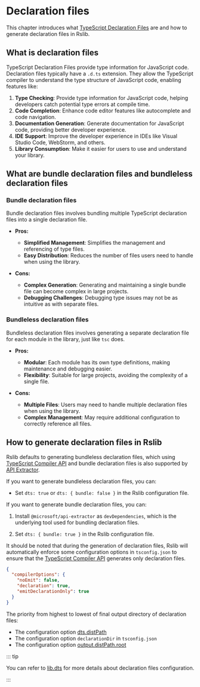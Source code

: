 # Declaration files

This chapter introduces what [TypeScript Declaration Files](https://www.typescriptlang.org/docs/handbook/declaration-files/introduction.html) are and how to generate declaration files in Rslib.

## What is declaration files

TypeScript Declaration Files provide type information for JavaScript code. Declaration files typically have a `.d.ts` extension. They allow the TypeScript compiler to understand the type structure of JavaScript code, enabling features like:

1. **Type Checking**: Provide type information for JavaScript code, helping developers catch potential type errors at compile time.
2. **Code Completion**: Enhance code editor features like autocomplete and code navigation.
3. **Documentation Generation**: Generate documentation for JavaScript code, providing better developer experience.
4. **IDE Support**: Improve the developer experience in IDEs like Visual Studio Code, WebStorm, and others.
5. **Library Consumption**: Make it easier for users to use and understand your library.

## What are bundle declaration files and bundleless declaration files

### Bundle declaration files

Bundle declaration files involves bundling multiple TypeScript declaration files into a single declaration file.

- **Pros:**

  - **Simplified Management**: Simplifies the management and referencing of type files.
  - **Easy Distribution**: Reduces the number of files users need to handle when using the library.

- **Cons:**
  - **Complex Generation**: Generating and maintaining a single bundle file can become complex in large projects.
  - **Debugging Challenges**: Debugging type issues may not be as intuitive as with separate files.

### Bundleless declaration files

Bundleless declaration files involves generating a separate declaration file for each module in the library, just like `tsc` does.

- **Pros:**

  - **Modular**: Each module has its own type definitions, making maintenance and debugging easier.
  - **Flexibility**: Suitable for large projects, avoiding the complexity of a single file.

- **Cons:**
  - **Multiple Files**: Users may need to handle multiple declaration files when using the library.
  - **Complex Management**: May require additional configuration to correctly reference all files.

## How to generate declaration files in Rslib

Rslib defaults to generating bundleless declaration files, which using [TypeScript Compiler API](https://github.com/microsoft/TypeScript/wiki/Using-the-Compiler-API) and bundle declaration files is also supported by [API Extractor](https://api-extractor.com/).

If you want to generate bundleless declaration files, you can:

- Set `dts: true` or `dts: { bundle: false }` in the Rslib configuration file.

If you want to generate bundle declaration files, you can:

1. Install `@microsoft/api-extractor` as `devDependencies`, which is the underlying tool used for bundling declaration files.


<PackageManagerTabs command="add @microsoft/api-extractor -D" />

2. Set `dts: { bundle: true }` in the Rslib configuration file.

It should be noted that during the generation of declaration files, Rslib will automatically enforce some configuration options in `tsconfig.json` to ensure that the [TypeScript Compiler API](https://github.com/microsoft/TypeScript/wiki/Using-the-Compiler-API) generates only declaration files.

```json
{
  "compilerOptions": {
    "noEmit": false,
    "declaration": true,
    "emitDeclarationOnly": true
  }
}
```

The priority from highest to lowest of final output directory of declaration files:

- The configuration option [dts.distPath](/config/lib/dts#dtsdistpath)
- The configuration option `declarationDir` in `tsconfig.json`
- The configuration option [output.distPath.root](/config/rsbuild/output#outputdistpath)

::: tip

You can refer to [lib.dts](/config/lib/dts) for more details about declaration files configuration.

:::

